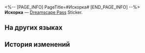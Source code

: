 <%-- [PAGE_INFO]
PageTitle=#Искорка#
[END_PAGE_INFO] --%>
{{Предмет Инфобокс
|id          = 225010
|Изображение = Dreamscape Pass Sticker Искорка.png
|Тип         = Dreamscape Pass Sticker
|Тип2        = Прах к праху, пепел к пеплу Stickers
|Инвентарь   = 
|Редкость    = 4
|Эффект      = 
|Описание    = Пронумерованные наклейки, используемые для украшения дневника сновидений. Бывают самыми разными.
|Источник1   = [[Открыто по умолчанию]]
}}
{{Описание|Маски весьма полезны... Не хочешь попробовать?}}
'''Искорка''' — [[Dreamscape Pass]] Sticker.

==На других языках==
{{На других языках
|en   = Sparkle
|zhs  = 花火
|zht  = 花火
|ja   = 花火
|ko   = 스파클
|es   = Sparkle
|fr   = Sparkle
|ru   = Искорка
|th   = Sparkle
|vi   = Sparkle
|de   = Sparkle
|id   = Sparkle
|pt   = Sparkle
}}

==История изменений==
{{История изменений|3.5}}